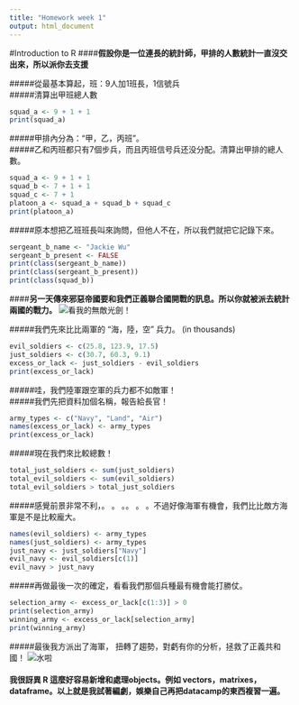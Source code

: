 ```yaml
---
title: "Homework week 1"
output: html_document
---
```


#Introduction to R
####__假設你是一位連長的統計師，甲排的人數統計一直沒交出來，所以派你去支援__  

#####從最基本算起，班：9人加1班長，1信號兵  
#####清算出甲班總人數
```r
squad_a <- 9 + 1 + 1
print(squad_a)
```
#####甲排內分為：“甲，乙，丙班”。  
#####乙和丙班都只有7個步兵，而且丙班信号兵还没分配。清算出甲排的總人數。
```r
squad_a <- 9 + 1 + 1
squad_b <- 7 + 1 + 1
squad_c <- 7 + 1
platoon_a <- squad_a + squad_b + squad_c
print(platoon_a)
```
#####原本想把乙班班長叫來詢問，但他人不在，所以我們就把它記錄下來。
```r
sergeant_b_name <- "Jackie Wu"
sergeant_b_present <- FALSE
print(class(sergeant_b_name))
print(class(sergeant_b_present))
print(class(squad_b))
```
####__另一天傳來邪惡帝國要和我們正義聯合國開戰的訊息。所以你就被派去統計兩國的戰力。__
![看我的無敵光劍！](C:/Users/Heidi Chen/Downloads/Sith_lord.png)

#####我們先來比比兩軍的 “海，陸，空” 兵力。
(in thousands)
```r
evil_soldiers <- c(25.8, 123.9, 17.5)
just_soldiers <- c(30.7, 60.3, 9.1)
excess_or_lack <- just_soldiers - evil_soldiers
print(excess_or_lack)
```
#####哇，我們陸軍跟空軍的兵力都不如敵軍！  
#####我們先把資料加個名稱，報告給長官！
```r
army_types <- c("Navy", "Land", "Air")
names(excess_or_lack) <- army_types
print(excess_or_lack)
```
#####現在我們來比較總數！
```r
total_just_soldiers <- sum(just_soldiers)
total_evil_soldiers <- sum(evil_soldiers)
total_evil_soldiers > total_just_soldiers
```
#####感覺前景非常不利，。 。 。。 。 。不過好像海軍有機會，我們比比敵方海軍是不是比較龐大。
```r
names(evil_soldiers) <- army_types
names(just_soldiers) <- army_types
just_navy <- just_soldiers["Navy"]
evil_navy <- evil_soldiers[c(1)]
evil_navy > just_navy
```
#####再做最後一次的確定，看看我們那個兵種最有機會能打勝仗。
```r
selection_army <- excess_or_lack[c(1:3)] > 0
print(selection_army)
winning_army <- excess_or_lack[selection_army]
print(winning_army)
```
#####最後我方派出了海軍， 扭轉了趨勢，對虧有你的分析，拯救了正義共和國！
![水啦](C:/Users/Heidi Chen/Downloads/homer-excited.png)


#### 我很訝異 R 這麼好容易新增和處理objects。例如 vectors，matrixes，dataframe。以上就是我試著編劇，娛樂自己再把datacamp的東西複習一遍。

